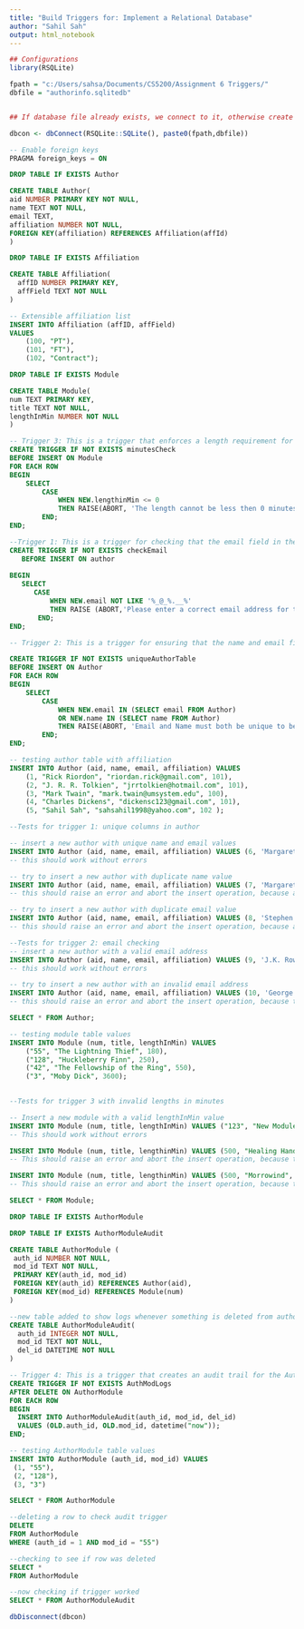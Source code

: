 ---
title: "Build Triggers for: Implement a Relational Database"
author: "Sahil Sah"
output: html_notebook
---

```{r}
## Configurations
library(RSQLite)

fpath = "c:/Users/sahsa/Documents/CS5200/Assignment 6 Triggers/"
dbfile = "authorinfo.sqlitedb"


## If database file already exists, we connect to it, otherwise create new

dbcon <- dbConnect(RSQLite::SQLite(), paste0(fpath,dbfile))
```


```{sql connection=dbcon}
-- Enable foreign keys
PRAGMA foreign_keys = ON
```


```{sql connection=dbcon}
DROP TABLE IF EXISTS Author
```

```{sql connection=dbcon}
CREATE TABLE Author(
aid NUMBER PRIMARY KEY NOT NULL,
name TEXT NOT NULL,
email TEXT,
affiliation NUMBER NOT NULL,
FOREIGN KEY(affiliation) REFERENCES Affiliation(affId)
)
```

```{sql connection=dbcon}
DROP TABLE IF EXISTS Affiliation
```

```{sql connection=dbcon}
CREATE TABLE Affiliation(
  affID NUMBER PRIMARY KEY,
  affField TEXT NOT NULL
)

```


```{sql connection=dbcon}
-- Extensible affiliation list
INSERT INTO Affiliation (affID, affField)
VALUES 
    (100, "PT"),
    (101, "FT"),
    (102, "Contract");
```


```{sql connection=dbcon}
DROP TABLE IF EXISTS Module
```

```{sql connection=dbcon}
CREATE TABLE Module(
num TEXT PRIMARY KEY,
title TEXT NOT NULL,
lengthInMin NUMBER NOT NULL
)
```

```{sql connection=dbcon}
-- Trigger 3: This is a trigger that enforces a length requirement for the Module table. Specifically, it is defined to fire before an insert operation is executed on the Module table, and it checks whether the value being inserted into the lengthInMin field is greater than zero. If the value is less than or equal to zero, the trigger raises an error using the RAISE statement with the ABORT action, which aborts the insert operation.
CREATE TRIGGER IF NOT EXISTS minutesCheck
BEFORE INSERT ON Module 
FOR EACH ROW 
BEGIN
    SELECT 
        CASE 
            WHEN NEW.lengthinMin <= 0 
            THEN RAISE(ABORT, 'The length cannot be less then 0 minutes.') 
        END;
END;
```

```{sql connection=dbcon}
--Trigger 1: This is a trigger for checking that the email field in the Author table is a valid email address. The trigger is defined to fire before an insert operation is executed on the Author table, and it checks whether the email field being inserted matches a specific pattern for a valid email address. If the email value does not match the pattern, the trigger raises an error using the RAISE statement with the ABORT action, which aborts the insert operation.
CREATE TRIGGER IF NOT EXISTS checkEmail 
   BEFORE INSERT ON author
   
BEGIN
   SELECT
      CASE
	      WHEN NEW.email NOT LIKE '%_@_%.__%' 
	      THEN RAISE (ABORT,'Please enter a correct email address for the author.')
       END;
END;
```

```{sql connection=dbcon}
-- Trigger 2: This is a trigger for ensuring that the name and email fields in the Author table are unique for each row. The trigger is defined to fire before an insert operation is executed on the Author table, and it checks whether the name or email field being inserted already exists in the Author table. If a duplicate name or email is found, the trigger raises an error using the RAISE statement with the ABORT action, which aborts the insert operation.

CREATE TRIGGER IF NOT EXISTS uniqueAuthorTable 
BEFORE INSERT ON Author 
FOR EACH ROW 
BEGIN
    SELECT 
        CASE 
            WHEN NEW.email IN (SELECT email FROM Author) 
            OR NEW.name IN (SELECT name FROM Author) 
            THEN RAISE(ABORT, 'Email and Name must both be unique to be inserted.') 
        END;
END;
```

```{sql connection=dbcon}
-- testing author table with affiliation 
INSERT INTO Author (aid, name, email, affiliation) VALUES
    (1, "Rick Riordon", "riordan.rick@gmail.com", 101),
    (2, "J. R. R. Tolkien", "jrrtolkien@hotmail.com", 101),
    (3, "Mark Twain", "mark.twain@umsystem.edu", 100),
    (4, "Charles Dickens", "dickensc123@gmail.com", 101),
    (5, "Sahil Sah", "sahsahil1998@yahoo.com", 102 );
```

```{sql connection=dbcon}
--Tests for trigger 1: unique columns in author

-- insert a new author with unique name and email values
INSERT INTO Author (aid, name, email, affiliation) VALUES (6, 'Margaret Atwood', 'atwoodm@example.com', 100);
-- this should work without errors

-- try to insert a new author with duplicate name value
INSERT INTO Author (aid, name, email, affiliation) VALUES (7, 'Margaret Atwood', 'margaret@example.com', 102);
-- this should raise an error and abort the insert operation, because a row with the same 'name' value already exists in the 'Author' table

-- try to insert a new author with duplicate email value
INSERT INTO Author (aid, name, email, affiliation) VALUES (8, 'Stephen King', 'atwoodm@example.com', 101);
-- this should raise an error and abort the insert operation, because a row with the same 'email' value already exists in the 'Author' table
```

```{sql connection=dbcon}
--Tests for trigger 2: email checking
-- insert a new author with a valid email address
INSERT INTO Author (aid, name, email, affiliation) VALUES (9, 'J.K. Rowling', 'jkrowling@gmail.com', 101);
-- this should work without errors

-- try to insert a new author with an invalid email address
INSERT INTO Author (aid, name, email, affiliation) VALUES (10, 'George R.R. Martin', 'george.com', 102);
-- this should raise an error and abort the insert operation, because the email address 'george.com' is not a valid email address
```


```{sql connection=dbcon}
SELECT * FROM Author;
```

```{sql connection=dbcon}
-- testing module table values
INSERT INTO Module (num, title, lengthInMin) VALUES
    ("55", "The Lightning Thief", 180),
    ("128", "Huckleberry Finn", 250),
    ("42", "The Fellowship of the Ring", 550),
    ("3", "Moby Dick", 3600);
    
```

```{sql connection=dbcon}
--Tests for trigger 3 with invalid lengths in minutes

-- Insert a new module with a valid lengthInMin value
INSERT INTO Module (num, title, lengthInMin) VALUES ("123", "New Module 1", 30);
-- This should work without errors

INSERT INTO Module (num, title, lengthinMin) VALUES (500, "Healing Hands", -222);
-- This should raise an error and abort the insert operation, because the lengthInMin value is less than or equal to 0.

INSERT INTO Module (num, title, lengthinMin) VALUES (500, "Morrowind", -0);
-- This should raise an error and abort the insert operation, because the lengthInMin value is less than or equal to 0.
```


```{sql connection=dbcon}
SELECT * FROM Module;
```

```{sql connection=dbcon}
DROP TABLE IF EXISTS AuthorModule
```

```{sql connection=dbcon}
DROP TABLE IF EXISTS AuthorModuleAudit
```

```{sql connection=dbcon}
CREATE TABLE AuthorModule (
 auth_id NUMBER NOT NULL,
 mod_id TEXT NOT NULL,
 PRIMARY KEY(auth_id, mod_id)
 FOREIGN KEY(auth_id) REFERENCES Author(aid),
 FOREIGN KEY(mod_id) REFERENCES Module(num)
)
```

```{sql connection=dbcon}
--new table added to show logs whenever something is deleted from author module
CREATE TABLE AuthorModuleAudit(
  auth_id INTEGER NOT NULL,
  mod_id TEXT NOT NULL,
  del_id DATETIME NOT NULL
)
```

```{sql connection=dbcon}
-- Trigger 4: This is a trigger that creates an audit trail for the AuthorModule table when rows are deleted from it. The trigger is defined to fire after a row is deleted from AuthorModule table. For every row that is deleted, the trigger executes the SQL statement to insert a record into the author_module_audit_table table. This new record includes the values of the author_id and module_id fields from the deleted row, as well as the current datetime.
CREATE TRIGGER IF NOT EXISTS AuthModLogs
AFTER DELETE ON AuthorModule
FOR EACH ROW
BEGIN
  INSERT INTO AuthorModuleAudit(auth_id, mod_id, del_id)
  VALUES (OLD.auth_id, OLD.mod_id, datetime("now"));
END;
```

```{sql connection=dbcon}
-- testing AuthorModule table values
INSERT INTO AuthorModule (auth_id, mod_id) VALUES
 (1, "55"),
 (2, "128"),
 (3, "3")
```

```{sql connection=dbcon}
SELECT * FROM AuthorModule
```

```{sql connection=dbcon}
--deleting a row to check audit trigger
DELETE 
FROM AuthorModule
WHERE (auth_id = 1 AND mod_id = "55")
```

```{sql connection=dbcon}
--checking to see if row was deleted
SELECT * 
FROM AuthorModule
```

```{sql connection=dbcon}
--now checking if trigger worked
SELECT * FROM AuthorModuleAudit
```

```{r}
dbDisconnect(dbcon)
```


